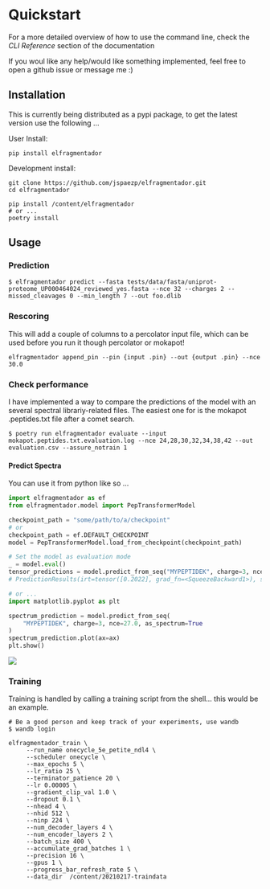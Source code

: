 # Quickstart

For a more detailed overview of how to use the command line, check the *CLI Reference* section of the documentation

If you woul like any help/would like something implemented, feel free to open a github issue or message me :)

## Installation

This is currently being distributed as a pypi package, to get the latest version
use the following ...

User Install:

```shell
pip install elfragmentador
```

Development install:

```shell
git clone https://github.com/jspaezp/elfragmentador.git
cd elfragmentador

pip install /content/elfragmentador
# or ...
poetry install
```

## Usage

### Prediction


```shell
$ elfragmentador predict --fasta tests/data/fasta/uniprot-proteome_UP000464024_reviewed_yes.fasta --nce 32 --charges 2 --missed_cleavages 0 --min_length 7 --out foo.dlib
```


### Rescoring

This will add a couple of columns to a percolator input file, which can be used before you run
it though percolator or mokapot!

```shell
elfragmentador append_pin --pin {input .pin} --out {output .pin} --nce 30.0
```

### Check performance

I have implemented a way to compare the predictions of
the model with an several spectral librariy-related files.
The easiest one for is the mokapot .peptides.txt file after
a comet search.

```shell
$ poetry run elfragmentador evaluate --input mokapot.peptides.txt.evaluation.log --nce 24,28,30,32,34,38,42 --out evaluation.csv --assure_notrain 1
```

#### Predict Spectra

You can use it from python like so ...

```python
import elfragmentador as ef
from elfragmentador.model import PepTransformerModel

checkpoint_path = "some/path/to/a/checkpoint"
# or
checkpoint_path = ef.DEFAULT_CHECKPOINT
model = PepTransformerModel.load_from_checkpoint(checkpoint_path)

# Set the model as evaluation mode
_ = model.eval()
tensor_predictions = model.predict_from_seq("MYPEPTIDEK", charge=3, nce=27.0)
# PredictionResults(irt=tensor([0.2022], grad_fn=<SqueezeBackward1>), spectra=tensor([0.0000e+00, ...grad_fn=<SqueezeBackward1>))

# or ...
import matplotlib.pyplot as plt

spectrum_prediction = model.predict_from_seq(
    "MYPEPTIDEK", charge=3, nce=27.0, as_spectrum=True
)
spectrum_prediction.plot(ax=ax)
plt.show()
```

![](img/spectrum.png)


### Training

Training is handled by calling a training script from the shell... this would be an example.

```shell
# Be a good person and keep track of your experiments, use wandb
$ wandb login
```

```shell
elfragmentador_train \
     --run_name onecycle_5e_petite_ndl4 \
     --scheduler onecycle \
     --max_epochs 5 \
     --lr_ratio 25 \
     --terminator_patience 20 \
     --lr 0.00005 \
     --gradient_clip_val 1.0 \
     --dropout 0.1 \
     --nhead 4 \
     --nhid 512 \
     --ninp 224 \
     --num_decoder_layers 4 \
     --num_encoder_layers 2 \
     --batch_size 400 \
     --accumulate_grad_batches 1 \
     --precision 16 \
     --gpus 1 \
     --progress_bar_refresh_rate 5 \
     --data_dir  /content/20210217-traindata
```
